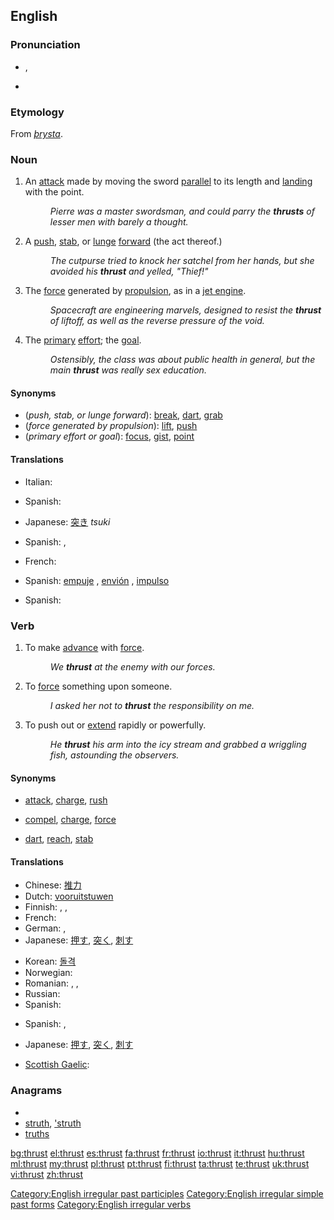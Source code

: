 {{wikipedia|dab=Thrust (disambiguation)|Thrust}}
==English==

===Pronunciation===
* {{IPA|/θɹʌst/}}, {{SAMPA|/TrVst/}}
* {{audio|En-us-thrust.ogg|Audio (US)}}
*: {{rhymes|ʌst}}

===Etymology===
From {{etyl|non}} ''[[þrysta]]''.

===Noun===
{{en-noun}}

# {{fencing}} An [[attack]] made by moving the sword [[parallel]] to its length and [[land]]ing with the point.
#: ''Pierre was a master swordsman, and could parry the '''thrusts''' of lesser men with barely a thought.''
# A [[push]], [[stab]], or [[lunge]] [[forward]] (the act thereof.)
#: ''The cutpurse tried to knock her satchel from her hands, but she avoided his '''thrust''' and yelled, "Thief!"''
# The [[force]] generated by [[propulsion]], as in a [[jet engine]].
#: ''Spacecraft are engineering marvels, designed to resist the '''thrust''' of liftoff, as well as the reverse pressure of the void.''
# {{figuratively}} The [[primary]] [[effort]]; the [[goal]].
#: ''Ostensibly, the class was about public health in general, but the main '''thrust''' was really sex education.''

====Synonyms====
* (''push, stab, or lunge forward''): [[break]], [[dart]], [[grab]]
* (''force generated by propulsion''): [[lift]], [[push]]
* (''primary effort or goal''): [[focus]], [[gist]], [[point]]

====Translations====
{{trans-top|an attack with a sword}}
* Italian: {{t-|it|stoccata}}
{{trans-mid}}
* Spanish: {{t-|es|estocada|f}}
{{trans-bottom}}

{{trans-top|a lunge forward}}
* Japanese: [[突き]] ''tsuki''
{{trans-mid}}
* Spanish: {{t-|es|empuje|m}}, {{t+|es|envión|m}}
{{trans-bottom}}

{{trans-top|force due to propulsion}}
* French: {{t|fr|poussée}}
{{trans-mid}}
* Spanish: [[empuje]] {{m}}, [[envión]] {{m}}, [[impulso]] {{m}}
{{trans-bottom}}

{{trans-top|(figurative) primary effort}}
* Spanish: {{t+|es|énfasis|m}}
{{trans-mid}}
{{trans-bottom}}

===Verb===
{{en-verb|thrusts|thrusting|'''thrust''' or '''[[thrusted]]'''}}

# {{intransitive}} To make [[advance]] with [[force#Noun|force]].
#: ''We '''thrust''' at the enemy with our forces.''
# {{transitive}} To [[force#Verb|force]] something upon someone.
#: ''I asked her not to '''thrust''' the responsibility on me.''
# {{transitive}} To push out or [[extend]] rapidly or powerfully.
#: ''He '''thrust''' his arm into the icy stream and grabbed a wriggling fish, astounding the observers.''

====Synonyms====
* {{sense|advance with force}} [[attack]], [[charge]], [[rush]]
* {{sense|force upon someone}} [[compel]], [[charge]], [[force]]
* {{sense|push out or extend rapidly and powerfully}} [[dart]], [[reach]], [[stab]]

====Translations====
{{trans-top|make an advance with force}}
* Chinese: [[推力]]
* Dutch: [[vooruitstuwen]]
* Finnish: {{t+|fi|työntää}}, {{t-|fi|sysätä}}, {{t+|fi|iskeä}}
* French: {{t+|fr|propulser}}
* German: {{t+|de|schieben}}, {{t+|de|stoßen}}
* Japanese: [[押す]], [[突く]], [[刺す]]
{{trans-mid}}
* Korean: [[돌격]]
* Norwegian: {{t|no|støt}}
* Romanian: {{t+|ro|împinge}},  {{t|ro|buşi}},  {{t-|ro|împunge}}
* Russian: {{t+|ru|толчок}}
* Spanish: {{t-|es|propulsar}}
{{trans-bottom}}

{{trans-top|force something upon someone}}
* Spanish: {{t+|es|asestar}}, {{t-|es|forzar}}
{{trans-mid}}
{{trans-bottom}}

{{trans-top|push out or extend rapidly or powerfully}}
* Japanese: [[押す]], [[突く]], [[刺す]]
{{trans-mid}}
* [[Scottish Gaelic]]: {{t-|gd|stob|xs=Scottish Gaelic}}
{{trans-bottom}}

===Anagrams===
* {{alphagram|hrsttu}}
* [[struth#English|struth]], [['struth#English|'struth]]
* [[truths#English|truths]]

[[Category:English irregular past participles]]
[[Category:English irregular simple past forms]]
[[Category:English irregular verbs]]

[[bg:thrust]]
[[el:thrust]]
[[es:thrust]]
[[fa:thrust]]
[[fr:thrust]]
[[io:thrust]]
[[it:thrust]]
[[hu:thrust]]
[[ml:thrust]]
[[my:thrust]]
[[pl:thrust]]
[[pt:thrust]]
[[fi:thrust]]
[[ta:thrust]]
[[te:thrust]]
[[uk:thrust]]
[[vi:thrust]]
[[zh:thrust]]